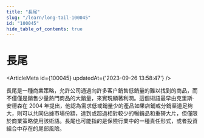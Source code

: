 ```yaml
---
title: "長尾"
slug: "/learn/long-tail-100045"
id: "100045"
hide_table_of_contents: true
---
```



# 長尾

<ArticleMeta id={100045} updatedAt={'2023-09-26 13:58:47'} />
<div className='border-solid border-b border-t-0 my-4 border-[var(--ifm-color-gray-300)]' />

長尾是一種商業策略，允許公司通過向許多客户銷售低銷量的難以找到的商品，而不僅僅是銷售少量熱門商品的大銷量，來實現顯著利潤。這個術語最早由克里斯·安德森在 2004 年提出，他認為需求低或銷量少的產品如果店鋪或分銷渠道足夠大，則可以共同佔據市場份額，達到或超過相對較少的暢銷品和重磅大片，但僅限於商業策略使用該術語。長尾也可能指的是保險行業中的一種責任形式，或者投資組合中存在的尾部風險。
